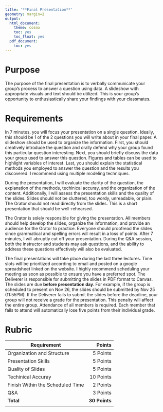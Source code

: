 ```yaml
---
title: '**Final Presentation**'
geometry: margin=2
output:
  html_document:
    theme: cosmo
    toc: yes
    toc_float: yes
  pdf_document:
    toc: yes
---
```


<style type="text/css">
.main-container {
  max-width: 300px;
  margin-left: auto;
  margin-right: auto;
}
</style>

# **Purpose**

The purpose of the final presentation is to verbally communicate your group's process to answer a question using data. A slideshow with appropriate visuals and text should be utilized. This is your group's opportunity to enthusiastically share your findings with your classmates.

# **Requirements**

In 7 minutes, you will focus your presentation on a single question. Ideally, this should be 1 of the 2 questions you will write about in your final paper. A slideshow should be used to organize the information. First, you should creatively introduce the question and orally defend why your group found this particular question interesting. Next, you should briefly discuss the data your group used to answer this question. Figures and tables can be used to highlight variables of interest. Last, you should explain the statistical methods you employed to answer the question and the results you discovered. I recommend using multiple modeling techniques.

During the presentation, I will evaluate the clarity of the question, the explanation of the methods, techinical accuray, and the organization of the content. Additionally, I will assess the presentation skills and the quality of the slides. Slides should not be cluttered, too wordy, unreadable, or plain. The Orator should not read directly from the slides. This is a short presentation that should be well-rehearsed.

The Orator is solely responsible for giving the presentation. All members should help develop the slides, organize the information, and provide an audience for the Orator to practice. Everyone should proofread the slides since grammatical and spelling errors will result in a loss of points. After 7 minutes, I will abruptly cut off your presentation. During the Q&A session, both the instructor and students may ask questions, and the ability to address these questions effectively will also be evaluated.

The final presentations will take place during the last three lectures. Time slots will be prioritized according to email and posted on a google spreadsheet linked on the website. I highly recommend scheduling your meeting as soon as possible to ensure you have a preferred spot. The Deliverer is responsible for submitting the slides in PDF format to Canvas. The slides are due **before presentation day**. For example, if the group is scheduled to present on Nov 26, the slides should be submitted by Nov 25 (11:55PM). If the Deliverer fails to submit the slides before the deadline, your group will not receive a grade for the presentation. This penalty will affect the entire group. Attendance of all members is required. Each member that fails to attend will automatically lose five points from their individual grade. 


# **Rubric**

|Requirement|Points|
|-------|------:|
|Organization and Structure|5 Points|
|Presentation Skills|5 Points|
|Quality of Slides|5 Points|
|Techinical Accuray|10 Points|
|Finish Within the Scheduled Time|2 Points|
|Q&A|3 Points|
|**Total**|**30 Points**|
|||
